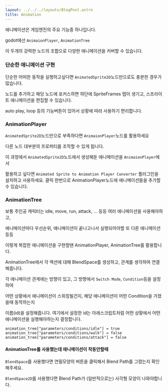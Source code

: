 ```yaml
---
layout: ../../../layouts/BlogPost.astro
title: Animation
---
```


애니메이션은 게임엔진의 주요 기능중 하나입니다.

godot에선 ```AnimaionPlayer```, ```AnimationTree```

이 두개의 강력한 노드의 조합으로 다양한 애니메이션을 커버할 수 있습니다.

### 단순한 애니메이션 구현

단순한 어떠한 동작을 실행하고싶다면 ```AnimatedSprite2D```노드만으로도 충분한 경우가 많습니다.

노드를 추가하고 해당 노드에 포커스하면 하단에 SpriteFrames 탭이 생기고, 스프라이트 애니메이션을 편집할 수 있습니다.

auto play, loop 등의 기능버튼이 있어서 상황에 따라 사용하기 편리합니다.

### AnimationPlayer

```AnimatedSprite2D```노드만으로 부족하다면 ```AnimaionPlayer```노드를 활용하세요

다른 노드 대부분의 프로퍼티를 조작할 수 있게 됩니다.

이 과정에서 ```AnimatedSprite2D```노드에서 생성해둔 애니메이션을 ```AnimaionPlayer```에서

활용하고 싶다면 ```Animated Sprite to Animation Player Converter``` 플러그인을 설치하고 사용하세요. 클릭 한번으로 AnimationPlayer노드에 애니메이션들을 추가할 수 있습니다.

### AnimationTree

보통 주인공 캐릭터는 idle, move, run, attack, ... 등등 여러 애니메이션을 사용해야하고,

애니메이션마다 우선순위, 애니메이션이 끝나고나서 실행되어야할 또 다른 애니메이션 등등

이렇게 복잡한 애니메이션을 구현할땐 AnimationPlayer, AnimationTree를 활용합니다.

AnimationTree에서 각 액션에 대해 BlendSpace를 생성하고, 관계를 생각하여 연결해줍니다.

각 애니메이션 관계에는 방향이 있고, 그 방향에서 ```Switch Mode```, ```Condition```등을 설정하여

어떤 상황에서 애니메이션이 스위칭될건지, 해당 애니메이션이 어떤 Condition을 가졌을때 동작하는지

이름(id)을 설정해줍니다. 여기에서 설정한 id는 아래스크립트처럼 어떤 상황에서 어떤 애니메이션을 실행해야하는지 결정합니다.

```gds
animation_tree["parameters/conditions/idle"] = true
animation_tree["parameters/conditions/walk"] = false
animation_tree["parameters/conditions/attack"] = false
```

#### AnimationTree를 사용했는데 애니메이션이 작동안할때

```BlendSpace```를 사용했다면 연필모양의 버튼을 클릭해서 Blend Path를 그렸는지 확인해주세요.

```BlendSpace2D```를 사용했다면 Blend Path가 (일반적으로는) 사각형 모양이 나와야합니다.
